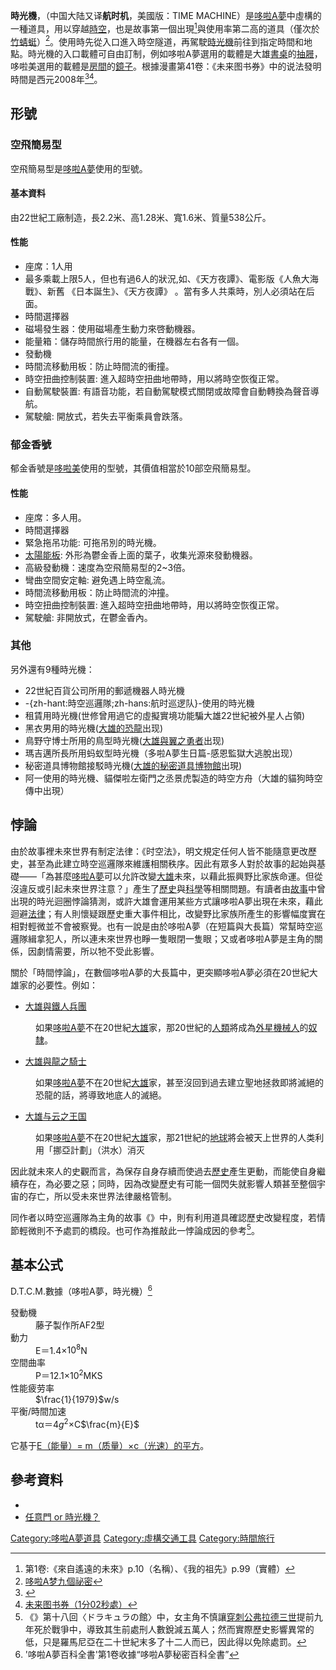 {{pathnav|多啦A夢|哆啦A夢道具列表}}
{{otheruse|時間機器}}
{{noteTA
|G1=Doraemon
}}
{{japanese|japanese=タイムマシン|romaji=Taimu Mashin}}

'''時光機'''，（中国大陆又译'''航时机'''，美國版：TIME MACHINE）是[[哆啦A夢|哆啦A夢]]中虛構的一種道具，用以穿越[[時空|時空]]，也是故事第一個出現<ref>第1卷:《來自遙遠的未來》p.10（名稱）、《我的祖先》p.99（實體）</ref>與使用率第二高的道具（僅次於[[竹蜻蜓_(哆啦A夢)|竹蜻蜓]]）<ref>[http://www.buzzhand.com/post_718114.html 哆啦A梦九個祕密]</ref>。使用時先從入口進入時空隧道，再駕駛[[時光機|時光機]]前往到指定時間和地點。時光機的入口載體可自由訂制，例如哆啦A夢選用的載體是大雄[[書桌|書桌]]的[[抽屜|抽屜]]，哆啦美選用的載體是[[房間|房間]]的[[鏡子|鏡子]]。根據漫畫第41卷：《未来图书券》中的说法發明時間是西元2008年<ref>{{Cite web |url=http://doraemon.baike.com/article-114178.html |title=时光机是什么时候发明的？ |access-date=2016-04-09 |archive-url=https://web.archive.org/web/20160419232814/http://doraemon.baike.com/article-114178.html |archive-date=2016-04-19 |dead-url=yes }}</ref><ref>[https://www.youtube.com/watch?v=4pu9c6Oe2ZE&feature=youtu.be&t=1m 未来图书券（1分02秒處）]</ref>。

== 形號 ==
=== 空飛簡易型 ===
空飛簡易型是[[哆啦A夢_(漫畫角色)|哆啦A夢]]使用的型號。

==== 基本資料 ====
由22世紀工廠制造，長2.2米、高1.28米、寬1.6米、質量538公斤。

==== 性能 ====
* 座席：1人用
* 最多乘載上限5人，但也有過6人的狀況,如、《天方夜譚》、電影版《人魚大海戰》、新舊 《日本誕生》、《天方夜譚》 。當有多人共乘時，別人必須站在后面。
* 時間選擇器
* 磁場發生器：使用磁場產生動力來啓動機器。
* 能量箱：儲存時間旅行用的能量，在機器左右各有一個。
* 發動機
* 時間流移動用板：防止時間流的衝撞。
* 時空扭曲控制裝置: 進入超時空扭曲地帶時，用以將時空恢復正常。
* 自動駕駛裝置: 有語音功能，若自動駕駛模式關閉或故障會自動轉換為聲音導航。
* 駕駛艙: 開放式，若失去平衡乘員會跌落。

=== 郁金香號 ===
郁金香號是[[哆啦美|哆啦美]]使用的型號，其價值相當於10部空飛簡易型。

==== 性能 ====
* 座席：多人用。
* 時間選擇器
* 緊急拖吊功能: 可拖吊別的時光機。
* [[太陽能板|太陽能板]]: 外形為鬱金香上面的葉子，收集光源來發動機器。
* 高級發動機：速度為空飛簡易型的2~3倍。
* 彎曲空間安定軸: 避免遇上時空亂流。
* 時間流移動用板：防止時間流的沖撞。
* 時空扭曲控制裝置: 進入超時空扭曲地帶時，用以將時空恢復正常。
* 駕駛艙: 非開放式，在鬱金香內。

=== 其他 ===
另外還有9種時光機：
* 22世紀百貨公司所用的郵遞機器人時光機
* -{zh-hant:時空巡邏隊;zh-hans:航时巡逻队}-使用的時光機
* 租賃用時光機(世修曾用過它的虛擬實境功能騙大雄22世紀被外星人占領)
* 黑衣男用的時光機([[大雄的恐龍|大雄的恐龍]]出现)
* 鳥野守博士所用的鳥型時光機([[大雄與翼之勇者|大雄與翼之勇者]]出现)
* 瑪吉邁所長所用蚂蚁型時光機（多啦A夢生日篇-感恩監獄大逃脫出现）
* 秘密道具博物館接駁時光機([[大雄的秘密道具博物館|大雄的秘密道具博物館]]出現)
*阿一使用的時光機、貓傑啦左衛門之丞景虎製造的時空方舟（大雄的貓狗時空傳中出現）

== 悖論 ==
由於故事裡未來世界有制定法律：《时空法》，明文規定任何人皆不能隨意更改歷史，甚至為此建立時空巡邏隊來維護相關秩序。因此有眾多人對於故事的起始與基礎——「為甚麼[[哆啦A夢|哆啦A夢]]可以允許改變[[野比大雄|大雄]]未來，以藉此振興野比家族命運。但從沒違反或引起未來世界注意？」產生了[[歷史|歷史]]與[[科學|科學]]等相關問題。有讀者由[[多啦A夢|故事]]中曾出現的時光迴圈悖論猜測，或許大雄會運用某些方式讓哆啦A夢出現在未來，藉此迴避[[法律|法律]]；有人則懷疑跟歷史重大事件相比，改變野比家族所產生的影響幅度實在相對輕微並不會被察覺。也有一說是由於哆啦A夢（在短篇與大長篇）常幫時空巡邏隊緝拿犯人，所以連未來世界也睜一隻眼閉一隻眼；又或者哆啦A夢是主角的關係，因劇情需要，所以牠不受此影響。

關於「時間悖論」，在數個哆啦A夢的大長篇中，更突顯哆啦A夢必須在20世紀大雄家的必要性。例如：
* [[大雄與鐵人兵團|大雄與鐵人兵團]]
: 如果[[哆啦A夢|哆啦A夢]]不在20世紀[[野比大雄|大雄]]家，那20世紀的[[人類|人類]]將成為[[外星|外星]][[機械人|機械人]]的[[奴隸|奴隸]]。
* [[大雄與龍之騎士|大雄與龍之騎士]]
: 如果[[哆啦A夢|哆啦A夢]]不在20世紀[[野比大雄|大雄]]家，甚至沒回到過去建立聖地拯救即將滅絕的恐龍的話，將導致地底人的滅絕。
*[[大雄与云之王国|大雄与云之王国]]
: 如果[[哆啦A夢|哆啦A夢]]不在20世紀[[野比大雄|大雄]]家，那21世紀的[[地球|地球]]將会被天上世界的人类利用「挪亞計劃」（洪水）消灭
因此就未來人的史觀而言，為保存自身存續而使過去[[歷史|歷史]]產生更動，而能使自身繼續存在，為必要之惡；同時，因為改變歷史有可能一個閃失就影響人類甚至整個宇宙的存亡，所以受未來世界法律嚴格管制。

同作者以時空巡邏隊為主角的故事《{{link-jp|T.P.時光特警|T・Pぼん}}》中，則有利用道具確認歷史改變程度，若情節輕微則不予處罰的橋段。也可作為推敲此一悖論成因的參考<ref>《{{link-jp|T.P.時光特警|T・Pぼん}}》第十八回〈ドラキュラの館〉中，女主角不慎讓[[弗拉德三世|穿刺公弗拉德三世]]提前九年死於戰爭中，導致其生前處刑人數銳減五萬人；然而實際歷史影響異常的低，只是羅馬尼亞在二十世紀末多了十二人而已，因此得以免除處罰。</ref>。

== 基本公式 ==
D.T.C.M.數據（哆啦A夢，時光機）<ref>'哆啦A夢百科全書'第1卷收據“哆啦A夢秘密百科全書”</ref>
; 發動機
: 藤子製作所AF2型
; 動力
: E＝1.4×<math>10^8</math>N
; 空間曲率
: P＝12.1×<math>10^2</math>MKS
; 性能疲劳率
: <math>\frac{1}{1979}</math>w/s
; 平衡/時間加速
: tα＝4<math>g^2</math>×C<math>\frac{m}{E}</math>
它基于[[E=mc2|E（能量）= m（质量）×c（光速）的平方]]。

== 參考資料 ==
*{{cite book |author=藤子·F·不二雄 |title= 機器貓 第五十四卷|publisher= 人民美術出版社 |ISBN = 7-102-01282-9| language = zh-hans |date=1995年4月}}
*[http://www.net4p.com/article.php?ID=157 任意門 or 時光機？]
{{reflist}}

{{哆啦A夢}}

{{DEFAULTSORT:タイムマシン}}
[[Category:哆啦A夢道具|Category:哆啦A夢道具]]
[[Category:虛構交通工具|Category:虛構交通工具]]
[[Category:時間旅行|Category:時間旅行]]